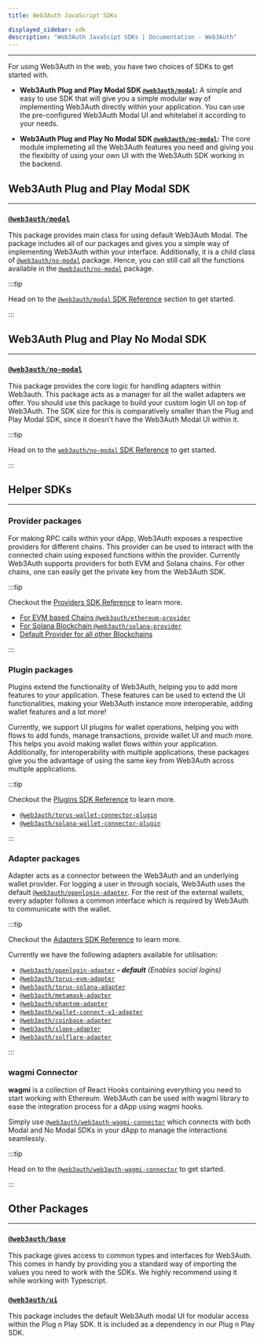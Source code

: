 ```yaml
---
title: Web3Auth JavaScript SDKs

displayed_sidebar: sdk
description: "Web3Auth JavaScipt SDKs | Documentation - Web3Auth"
---
```


---

For using Web3Auth in the web, you have two choices of SDKs to get started with.

- **Web3Auth Plug and Play Modal SDK [`@web3auth/modal`](/sdk/web/modal/):** A simple and easy to use SDK that will give you a simple modular way of
  implementing Web3Auth directly within your application. You can use the pre-configured Web3Auth Modal UI and whitelabel it according to your needs.

- **Web3Auth Plug and Play No Modal SDK [`@web3auth/no-modal`](/sdk/web/no-modal):** The core module implemeting all the Web3Auth features you need
  and giving you the flexibilty of using your own UI with the Web3Auth SDK working in the backend.

## Web3Auth Plug and Play Modal SDK

---

### [`@web3auth/modal`](/sdk/web/modal)

This package provides main class for using default Web3Auth Modal. The package includes all of our packages and gives you a simple way of implementing
Web3Auth within your interface. Additionally, it is a child class of [`@web3auth/no-modal`](/sdk/web/no-modal) package. Hence, you can still call all
the functions available in the [`@web3auth/no-modal`](/sdk/web/no-modal) package.

:::tip

Head on to the [`@web3auth/modal` SDK Reference](/sdk/web/modal) section to get started.

:::

## Web3Auth Plug and Play No Modal SDK

---

### [`@web3auth/no-modal`](/sdk/web/no-modal)

This package provides the core logic for handling adapters within Web3auth. This package acts as a manager for all the wallet adapters we offer. You
should use this package to build your custom login UI on top of Web3Auth. The SDK size for this is comparatively smaller than the Plug and Play Modal
SDK, since it doesn't have the Web3Auth Modal UI within it.

:::tip

Head on to the [`web3auth/no-modal` SDK Reference](/sdk/web/no-modal) to get started.

:::

## Helper SDKs

---

### Provider packages

For making RPC calls within your dApp, Web3Auth exposes a respective providers for different chains. This provider can be used to interact with the
connected chain using exposed functions within the provider. Currently Web3Auth supports providers for both EVM and Solana chains. For other chains,
one can easily get the private key from the Web3Auth SDK.

:::tip

Checkout the [Providers SDK Reference](/sdk/web/providers) to learn more.

- [For EVM based Chains `@web3auth/ethereum-provider`](/sdk/web/providers/evm)
- [For Solana Blockchain `@web3auth/solana-provider`](/sdk/web/providers/solana)
- [Default Provider for all other Blockchains](/sdk/web/providers/other)

:::

### Plugin packages

Plugins extend the functionality of Web3Auth, helping you to add more features to your application. These features can be used to extend the UI
functionalities, making your Web3Auth instance more interoperable, adding wallet features and a lot more!

Currently, we support UI plugins for wallet operations, helping you with flows to add funds, manage transactions, provide wallet UI and much more.
This helps you avoid making wallet flows within your application. Additionally, for interoperability with multiple applications, these packages give
you the advantage of using the same key from Web3Auth across multiple applications.

:::tip

Checkout the [Plugins SDK Reference](/sdk/web/plugins) to learn more.

- [`@web3auth/torus-wallet-connector-plugin`](/sdk/web/plugins/evm-wallet)
- [`@web3auth/solana-wallet-connector-plugin`](/sdk/web/plugins/solana-wallet)

:::

### Adapter packages

Adapter acts as a connector between the Web3Auth and an underlying wallet provider. For logging a user in through socials, Web3Auth uses the default
[`@web3auth/openlogin-adapter`](/sdk/web/openlogin). For the rest of the external wallets, every adapter follows a common interface which is required
by Web3Auth to communicate with the wallet.

:::tip

Checkout the [Adapters SDK Reference](/sdk/web/adapters) to learn more.

Currently we have the following adapters available for utilisation:

- [`@web3auth/openlogin-adapter`](/sdk/web/openlogin) _**- default** (Enables social logins)_
- [`@web3auth/torus-evm-adapter`](/sdk/web/adapters/torus-evm)
- [`@web3auth/torus-solana-adapter`](/sdk/web/adapters/torus-solana)
- [`@web3auth/metamask-adapter`](/sdk/web/adapters/metamask)
- [`@web3auth/phantom-adapter`](/sdk/web/adapters/phantom)
- [`@web3auth/wallet-connect-v1-adapter`](/sdk/web/adapters/wallet-connect-v1)
- [`@web3auth/coinbase-adapter`](/sdk/web/adapters/coinbase)
- [`@web3auth/slope-adapter`](/sdk/web/adapters/slope)
- [`@web3auth/solflare-adapter`](/sdk/web/adapters/solflare)

:::

### wagmi Connector

**wagmi** is a collection of React Hooks containing everything you need to start working with Ethereum. Web3Auth can be used with wagmi library to
ease the integration process for a dApp using wagmi hooks.

Simply use [`@web3auth/web3auth-wagmi-connector`](./wagmi-connector) which connects with both Modal and No Modal SDKs in your dApp to manage the
interactions seamlessly.

:::tip

Head on to the [`@web3auth/web3auth-wagmi-connector`](./wagmi-connector) to get started.

:::

## Other Packages

---

### [`@web3auth/base`](https://npmjs.com/package/@web3auth/base)

This package gives access to common types and interfaces for Web3Auth. This comes in handy by providing you a standard way of importing the values you
need to work with the SDKs. We highly recommend using it while working with Typescript.

### [`@web3auth/ui`](https://npmjs.com/package/@web3auth/ui)

This package includes the default Web3Auth modal UI for modular access within the Plug n Play SDK. It is included as a dependency in our Plug n Play
SDK.

